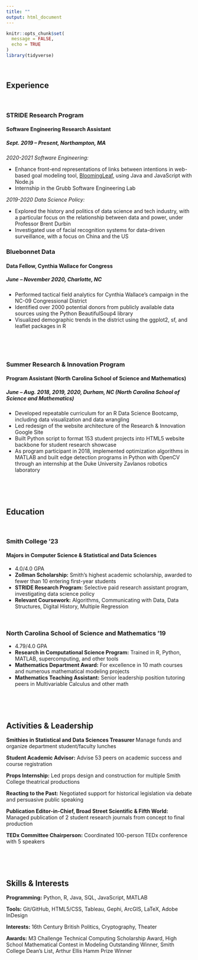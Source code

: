```yaml
---
title: ""
output: html_document
---
```


```r
knitr::opts_chunk$set(
  message = FALSE,
  echo = TRUE
)
library(tidyverse)
```

<br>

## Experience

<br>

### STRIDE Research Program
#### Software Engineering Research Assistant
##### *Sept. 2019 – Present*, Northampton, MA
*2020-2021 Software Engineering:*

* Enhance front-end representations of links between intentions in web-based
goal modeling tool, [BloomingLeaf](https://github.com/amgrubb/BloomingLeaf), using Java and JavaScript with Node.js
* Internship in the Grubb Software Engineering Lab

*2019-2020 Data Science Policy:*

* Explored the history and politics of data science and tech industry, with a particular focus on the relationship between data and power, under Professor Brent Durbin
* Investigated use of facial recognition systems for data-driven surveillance, with a focus on China and the US


### Bluebonnet Data
#### Data Fellow, Cynthia Wallace for Congress
##### *June – November 2020*, Charlotte, NC
* Performed tactical field analytics for Cynthia Wallace’s campaign in the NC-09 Congressional District
* Identified over 2000 potential donors from publicly available data sources using the Python BeautifulSoup4 library
* Visualized demographic trends in the district using the ggplot2, sf, and leaflet packages in R

<br>

<br>

### Summer Research & Innovation Program
#### Program Assistant (North Carolina School of Science and Mathematics)
##### *June – Aug. 2018, 2019, 2020*, Durham, NC (North Carolina School of Science and Mathematics)
*	Developed repeatable curriculum for an R Data Science Bootcamp, including data visualization and data wrangling
*	Led redesign of the website architecture of the Research & Innovation Google Site
*	Built Python script to format 153 student projects into HTML5 website backbone for student research showcase
*	As program participant in 2018, implemented optimization algorithms in MATLAB and built edge detection programs in Python with OpenCV through an internship at the Duke University Zavlanos robotics laboratory


<br>

<br>

## Education

<br>

### Smith College '23

#### Majors in Computer Science & Statistical and Data Sciences

* 4.0/4.0 GPA
* **Zollman Scholarship:** Smith’s highest academic scholarship, awarded to fewer than 10 entering first-year students
* **STRIDE Research Program:** Selective paid research assistant program, investigating data science policy
* **Relevant Coursework:** Algorithms, Communicating with Data, Data Structures, Digital History, Multiple Regression

<br>

### North Carolina School of Science and Mathematics '19

* 4.79/4.0 GPA
* **Research in Computational Science Program:** Trained in R, Python, MATLAB, supercomputing, and other tools
* **Mathematics Department Award:** For excellence in 10 math courses and numerous mathematical modeling projects
* **Mathematics Teaching Assistant:** Senior leadership position tutoring peers in Multivariable Calculus and other math

<br>

<br>

## Activities & Leadership

**Smithies in Statistical and Data Sciences Treasurer** Manage funds and organize department student/faculty lunches

**Student Academic Advisor:** Advise 53 peers on academic success and course registration

**Props Internship:** Led props design and construction for multiple Smith College theatrical productions

**Reacting to the Past:** Negotiated support for historical legislation via debate and persuasive public speaking

**Publication Editor-in-Chief, Broad Street Scientific & Fifth World:** Managed publication of 2 student research journals from concept to final production

**TEDx Committee Chairperson:** Coordinated 100-person TEDx conference with 5 speakers

<br>

<br>

## Skills & Interests

**Programming:** Python, R, Java, SQL, JavaScript, MATLAB

**Tools:** Git/GitHub, HTML5/CSS, Tableau, Gephi, ArcGIS, LaTeX, Adobe InDesign

**Interests:** 16th Century British Politics, Cryptography, Theater

**Awards:** M3 Challenge Technical Computing Scholarship Award, High School Mathematical Contest in Modeling Outstanding Winner, Smith College Dean’s List, Arthur Ellis Hamm Prize Winner
